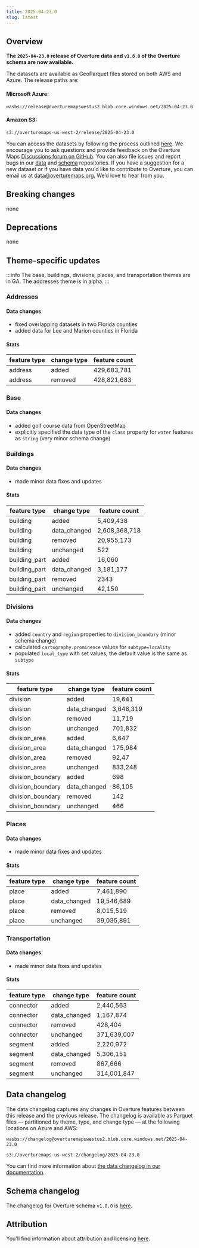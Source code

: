 ```yaml
---
title: 2025-04-23.0
slug: latest
---
```


## Overview

**The `2025-04-23.0` release of Overture data and `v1.8.0` of the Overture schema are now available.** 

The datasets are available as GeoParquet files stored on both AWS and Azure. The release paths are:

#### Microsoft Azure:
```
wasbs://release@overturemapswestus2.blob.core.windows.net/2025-04-23.0
```

#### Amazon S3:
```
s3://overturemaps-us-west-2/release/2025-04-23.0
```

You can access the datasets by following the process outlined [here](/getting-data). We encourage you to ask questions and provide feedback on the Overture Maps [Discussions forum on GitHub](https://github.com/orgs/OvertureMaps/discussions). You can also file issues and report bugs in our [data](https://github.com/OvertureMaps/data/issues) and [schema](https://github.com/OvertureMaps/schema/issues) repositories. If you have a suggestion for a new dataset or if you have data you'd like to contribute to Overture, you can email us at data@overturemaps.org. We’d love to hear from you.


## Breaking changes

none

## Deprecations

none

## Theme-specific updates

:::info
The base, buildings, divisions, places, and transportation themes are in GA. The addresses theme is in alpha. 
:::

### Addresses

#### Data changes

- fixed overlapping datasets in two Florida counties
- added data for Lee and Marion counties in Florida

#### Stats

| feature type | change type | feature count |
| ---------- | ---------- | ---------- | 
| address | added | 429,683,781 |
| address | removed | 428,821,683 |


### Base

#### Data changes

- added golf course data from OpenStreetMap
- explicitly specified the data type of the `class` property for `water` features as `string` (very minor schema change)


### Buildings

#### Data changes

- made minor data fixes and updates

#### Stats

| feature type | change type | feature count |
| ---------- | ---------- | ---------- |
| building | added | 5,409,438 |
| building | data_changed | 2,608,368,718 |
| building | removed | 20,955,173 |
| building | unchanged | 522 |
| building_part | added | 16,060 |
| building_part | data_changed | 3,181,177 |
| building_part | removed | 2343 |
| building_part | unchanged | 42,150 |


### Divisions

#### Data changes

- added `country` and `region` properties to `division_boundary` (minor schema change)
- calculated `cartography.prominence` values for `subtype=locality`
- populated `local_type` with set values; the default value is the same as `subtype`

#### Stats

| feature type | change type | feature count |
| ---------- | ---------- | ---------- |
| division | added | 19,641 |
| division | data_changed | 3,648,319 |
| division | removed | 11,719 |
| division | unchanged | 701,832 |
| division_area | added | 6,647 |
| division_area | data_changed | 175,984 |
| division_area | removed | 92,47 |
| division_area | unchanged | 833,248 |
| division_boundary | added | 698 |
| division_boundary | data_changed | 86,105 |
| division_boundary | removed | 142 |
| division_boundary | unchanged | 466 |


### Places

#### Data changes

- made minor data fixes and updates

#### Stats

| feature type | change type | feature count |
| ---------- | ---------- | ---------- | 
| place | added | 7,461,890 |
| place | data_changed | 19,546,689 |
| place | removed | 8,015,519 |
| place | unchanged | 39,035,891 |

### Transportation

#### Data changes

- made minor data fixes and updates

#### Stats

| feature type | change type | feature count |
| ---------- | ---------- | ---------- |
| connector | added | 2,440,563 |
| connector | data_changed | 1,167,874 |
| connector | removed | 428,404 |
| connector | unchanged | 371,639,007 |
| segment | added | 2,220,972 |
| segment | data_changed | 5,306,151|
| segment | removed | 867,666 |
| segment | unchanged | 314,001,847 |

  
## Data changelog

The data changelog captures any changes in Overture features between this release and the previous release. The changelog is available as Parquet files &mdash; partitioned by theme, type, and change type &mdash; at the following locations on Azure and AWS:

```
wasbs://changelog@overturemapswestus2.blob.core.windows.net/2025-04-23.0
```
```
s3://overturemaps-us-west-2/changelog/2025-04-23.0
```

You can find more information about [the data changelog in our documentation](https://docs.overturemaps.org/gers/changelog/).

## Schema changelog

The changelog for Overture schema `v1.8.0` is [here](https://github.com/OvertureMaps/schema/releases/tag/v1.8.0). 

## Attribution  

You'll find information about attribution and licensing [here](/attribution).
